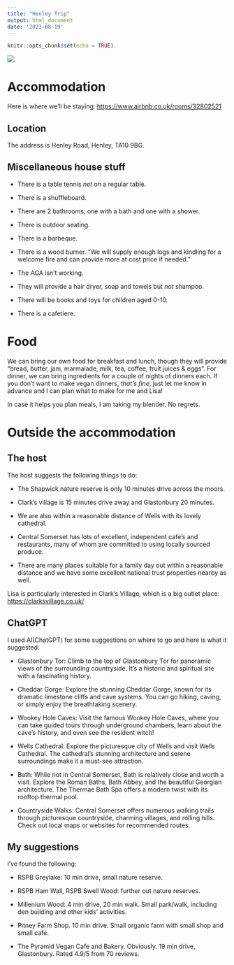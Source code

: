 ```yaml
---
title: "Henley Trip"
output: html_document
date: '2023-08-19'
---
```


```r
knitr::opts_chunk$set(echo = TRUE)
```

![](house_front.png)

# Accommodation

Here is where we'll be staying: <https://www.airbnb.co.uk/rooms/32802521>

## Location

The address is Henley Road, Henley, TA10 9BG.

## Miscellaneous house stuff

 - There is a table tennis *net* on a regular table.

 - There is a shuffleboard.
 
 - There are 2 bathrooms; one with a bath and one with a shower.
 
 - There is outdoor seating.
 
 - There is a barbeque.
 
 - There is a wood burner. "We will supply enough logs and kindling for a welcome fire and can provide more at cost price if needed."
 
 - The AGA isn't working.
 
 - They will provide a hair dryer, soap and towels but _not_ shampoo.
 
 - There will be books and toys for children aged 0-10.
 
 - There is a cafetiere.

# Food

We can bring our own food for breakfast and lunch, though they will provide "bread, butter, jam, marmalade, milk, tea, coffee, fruit juices & eggs". For dinner, we can bring ingredients for a couple of nights of dinners each. If you don't want to make vegan dinners, _that's fine_, just let me know in advance and I can plan what to make for me and Lisa!

In case it helps you plan meals, I am taking my blender. No regrets.


# Outside the accommodation

## The host

The host suggests the following things to do:

 - The Shapwick nature reserve is only 10 minutes drive across the moors.

 - Clark's village is 15 minutes drive away and Glastonbury 20 minutes.

 - We are also within a reasonable distance of Wells with its lovely cathedral.

 - Central Somerset has lots of excellent, independent cafe's and restaurants, many of whom are committed to using locally sourced produce.

 - There are many places suitable for a family day out within a reasonable distance and we have some excellent national trust properties nearby as well.

Lisa is particularly interested in Clark's Village, which is a big outlet place: <https://clarksvillage.co.uk/>

## ChatGPT

I used AI(ChatGPT) for some suggestions on where to go and here is what it suggested:

 - Glastonbury Tor: Climb to the top of Glastonbury Tor for panoramic views of the surrounding countryside. It's a historic and spiritual site with a fascinating history.

 - Cheddar Gorge: Explore the stunning Cheddar Gorge, known for its dramatic limestone cliffs and cave systems. You can go hiking, caving, or simply enjoy the breathtaking scenery.

 - Wookey Hole Caves: Visit the famous Wookey Hole Caves, where you can take guided tours through underground chambers, learn about the cave's history, and even see the resident witch!

 - Wells Cathedral: Explore the picturesque city of Wells and visit Wells Cathedral. The cathedral's stunning architecture and serene surroundings make it a must-see attraction.

 - Bath: While not in Central Somerset, Bath is relatively close and worth a visit. Explore the Roman Baths, Bath Abbey, and the beautiful Georgian architecture. The Thermae Bath Spa offers a modern twist with its rooftop thermal pool.

 - Countryside Walks: Central Somerset offers numerous walking trails through picturesque countryside, charming villages, and rolling hills. Check out local maps or websites for recommended routes.

## My suggestions

I've found the following:

 - RSPB Greylake: 10 min drive, small nature reserve.
 
 - RSPB Ham Wall, RSPB Swell Wood: further out nature reserves.
 
 - Millenium Wood: 4 min drive, 20 min walk. Small park/walk, including den building and other kids' activities.
 
 - Pitney Farm Shop. 10 min drive. Small organic farm with small shop and small cafe.
 
 - The Pyramid Vegan Cafe and Bakery. Obviously. 19 min drive, Glastonbury. Rated 4.9/5 from 70 reviews.